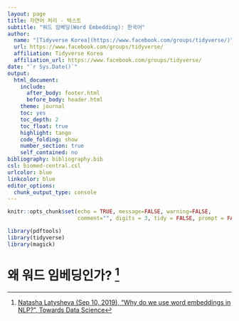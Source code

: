 ```yaml
---
layout: page
title: 자연어 처리 - 텍스트
subtitle: "워드 임베딩(Word Embedding): 한국어"
author:
  name: "[Tidyverse Korea](https://www.facebook.com/groups/tidyverse/)"
  url: https://www.facebook.com/groups/tidyverse/
  affiliation: Tidyverse Korea
  affiliation_url: https://www.facebook.com/groups/tidyverse/
date: "`r Sys.Date()`"
output:
  html_document: 
    include:
      after_body: footer.html
      before_body: header.html
    theme: journal
    toc: yes
    toc_depth: 2
    toc_float: true
    highlight: tango
    code_folding: show
    number_section: true
    self_contained: no
bibliography: bibliography.bib
csl: biomed-central.csl
urlcolor: blue
linkcolor: blue
editor_options: 
  chunk_output_type: console
---
```


```r
knitr::opts_chunk$set(echo = TRUE, message=FALSE, warning=FALSE,
                      comment="", digits = 3, tidy = FALSE, prompt = FALSE, fig.align = 'center')

library(pdftools)
library(tidyverse)
library(magick)

```


# 왜 워드 임베딩인가? [^why-word-embedding] {#why-word-embedding}

[^why-word-embedding]: [Natasha Latysheva (Sep 10, 2019), "Why do we use word embeddings in NLP?", Towards Data Science](https://towardsdatascience.com/why-do-we-use-embeddings-in-nlp-2f20e1b632d2)

